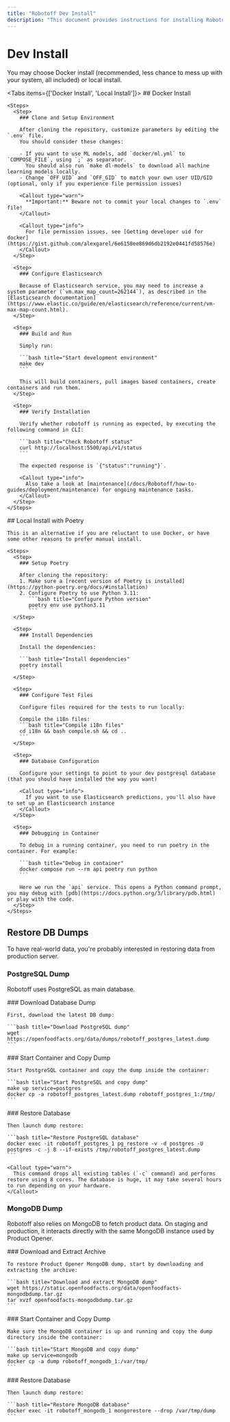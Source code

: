 ```yaml
---
title: "Robotoff Dev Install"
description: "This document provides instructions for installing Robotoff for development, offering both Docker and local installation methods. It covers environment setup, ML model downloads, and restoring database dumps for PostgreSQL and MongoDB."
---
```



# Dev Install

You may choose Docker install (recommended, less chance to mess up with your system, all included) or local install.

<Tabs items={['Docker Install', 'Local Install']}>
  <Tab value="Docker Install">
    ## Docker Install

    <Steps>
      <Step>
        ### Clone and Setup Environment

        After cloning the repository, customize parameters by editing the `.env` file.
        You should consider these changes:

        - If you want to use ML models, add `docker/ml.yml` to `COMPOSE_FILE`, using `;` as separator.
          You should also run `make dl-models` to download all machine learning models locally.
        - Change `OFF_UID` and `OFF_GID` to match your own user UID/GID (optional, only if you experience file permission issues)

        <Callout type="warn">
          **Important:** Beware not to commit your local changes to `.env` file!
        </Callout>

        <Callout type="info">
          For file permission issues, see [Getting developer uid for docker](https://gist.github.com/alexgarel/6e6158ee869d6db2192e0441fd58576e)
        </Callout>
      </Step>

      <Step>
        ### Configure Elasticsearch

        Because of Elasticsearch service, you may need to increase a system parameter (`vm.max_map_count=262144`), as described in the [Elasticsearch documentation](https://www.elastic.co/guide/en/elasticsearch/reference/current/vm-max-map-count.html).
      </Step>

      <Step>
        ### Build and Run

        Simply run:

        ```bash title="Start development environment"
        make dev
        ```

        This will build containers, pull images based containers, create containers and run them.
      </Step>

      <Step>
        ### Verify Installation

        Verify whether robotoff is running as expected, by executing the following command in CLI:

        ```bash title="Check Robotoff status"
        curl http://localhost:5500/api/v1/status
        ```

        The expected response is `{"status":"running"}`.

        <Callout type="info">
          Also take a look at [maintenance](/docs/Robotoff/how-to-guides/deployment/maintenance) for ongoing maintenance tasks.
        </Callout>
      </Step>
    </Steps>

  </Tab>

  <Tab value="Local Install">
    ## Local Install with Poetry

    This is an alternative if you are reluctant to use Docker, or have some other reasons to prefer manual install.

    <Steps>
      <Step>
        ### Setup Poetry

        After cloning the repository:
        1. Make sure a [recent version of Poetry is installed](https://python-poetry.org/docs/#installation)
        2. Configure Poetry to use Python 3.11:
           ```bash title="Configure Python version"
           poetry env use python3.11
           ```
      </Step>

      <Step>
        ### Install Dependencies

        Install the dependencies:

        ```bash title="Install dependencies"
        poetry install
        ```
      </Step>

      <Step>
        ### Configure Test Files

        Configure files required for the tests to run locally:

        Compile the i18n files:
        ```bash title="Compile i18n files"
        cd i18n && bash compile.sh && cd ..
        ```
      </Step>

      <Step>
        ### Database Configuration

        Configure your settings to point to your dev postgresql database (that you should have installed the way you want)

        <Callout type="info">
          If you want to use Elasticsearch predictions, you'll also have to set up an Elasticsearch instance
        </Callout>
      </Step>

      <Step>
        ### Debugging in Container

        To debug in a running container, you need to run poetry in the container. For example:

        ```bash title="Debug in container"
        docker compose run --rm api poetry run python
        ```

        Here we run the `api` service. This opens a Python command prompt, you may debug with [pdb](https://docs.python.org/3/library/pdb.html) or play with the code.
      </Step>
    </Steps>

  </Tab>
</Tabs>

## Restore DB Dumps

To have real-world data, you're probably interested in restoring data from production server.

<Cards>
  <Card title="PostgreSQL Dump" description="Main database restore process" />
  <Card title="MongoDB Dump" description="Product data restore process" />
</Cards>

### PostgreSQL Dump

Robotoff uses PostgreSQL as main database.

<Steps>
  <Step>
    ### Download Database Dump
    
    First, download the latest DB dump:

    ```bash title="Download PostgreSQL dump"
    wget https://openfoodfacts.org/data/dumps/robotoff_postgres_latest.dump
    ```

  </Step>

  <Step>
    ### Start Container and Copy Dump
    
    Start PostgreSQL container and copy the dump inside the container:

    ```bash title="Start PostgreSQL and copy dump"
    make up service=postgres
    docker cp -a robotoff_postgres_latest.dump robotoff_postgres_1:/tmp/
    ```

  </Step>

  <Step>
    ### Restore Database
    
    Then launch dump restore:

    ```bash title="Restore PostgreSQL database"
    docker exec -it robotoff_postgres_1 pg_restore -v -d postgres -U postgres -c -j 8 --if-exists /tmp/robotoff_postgres_latest.dump
    ```

    <Callout type="warn">
      This command drops all existing tables (`-c` command) and performs restore using 8 cores. The database is huge, it may take several hours to run depending on your hardware.
    </Callout>

  </Step>
</Steps>

### MongoDB Dump

Robotoff also relies on MongoDB to fetch product data. On staging and production, it interacts directly with the same MongoDB instance used by Product Opener.

<Steps>
  <Step>
    ### Download and Extract Archive
    
    To restore Product Opener MongoDB dump, start by downloading and extracting the archive:

    ```bash title="Download and extract MongoDB dump"
    wget https://static.openfoodfacts.org/data/openfoodfacts-mongodbdump.tar.gz
    tar xvzf openfoodfacts-mongodbdump.tar.gz
    ```

  </Step>

  <Step>
    ### Start Container and Copy Dump
    
    Make sure the MongoDB container is up and running and copy the dump directory inside the container:

    ```bash title="Start MongoDB and copy dump"
    make up service=mongodb
    docker cp -a dump robotoff_mongodb_1:/var/tmp/
    ```

  </Step>

  <Step>
    ### Restore Database
    
    Then launch dump restore:

    ```bash title="Restore MongoDB database"
    docker exec -it robotoff_mongodb_1 mongorestore --drop /var/tmp/dump
    ```

  </Step>
</Steps>
